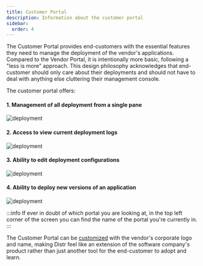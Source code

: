 ```yaml
---
title: Customer Portal
description: Information about the customer portal
sidebar:
  order: 4
---
```


The Customer Portal provides end-customers with the essential features they need to manage the deployment of the vendor's applications. Compared to the Vendor Portal, it is intentionally more basic, following a "less is more" approach. This design philosophy acknowledges that end-customer should only care about their deployments and should not have to deal with anything else cluttering their management console.

The customer portal offers:

#### 1. Management of all deployment from a single pane

![deployment](../../../../assets/docs/product/customer-portal/cus-portal.png)

#### 2. Access to view current deployment logs

![deployment](../../../../assets/docs/product/customer-portal/logs.png)

#### 3. Ability to edit deployment configurations

![deployment](../../../../assets/docs/product/customer-portal/cp-edit.png)

#### 4. Ability to deploy new versions of an application

![deployment](../../../../assets/docs/product/customer-portal/cp-version.png)

:::info
If ever in doubt of which portal you are looking at, in the top left corner of the screen you can find the name of the portal you're currently in.
:::

The Customer Portal can be [customized](/docs/product/branding/) with the vendor's corporate logo and name, making Distr feel like an extension of the software company's product rather than just another tool for the end-customer to adopt and learn.
